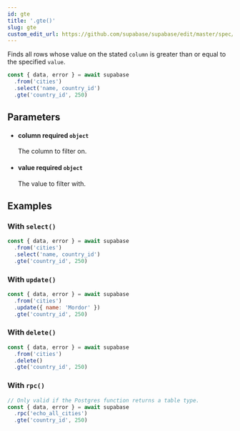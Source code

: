 ```yaml
---
id: gte
title: '.gte()'
slug: gte
custom_edit_url: https://github.com/supabase/supabase/edit/master/spec/supabase_js_v1_legacy.yml
---
```



Finds all rows whose value on the stated `column` is greater than or
equal to the specified `value`.

```js
const { data, error } = await supabase
  .from('cities')
  .select('name, country_id')
  .gte('country_id', 250)
```

## Parameters

<ul className="method-list-group">
  
<li className="method-list-item">
  <h4 className="method-list-item-label">
    <span className="method-list-item-label-name">
      column
    </span>
    <span className="method-list-item-label-badge required">
      required
    </span>
    <span className="method-list-item-validation">
      <code>object</code>
    </span>
  </h4>
  <div class="method-list-item-description">

The column to filter on.

  </div>
  
</li>

<li className="method-list-item">
  <h4 className="method-list-item-label">
    <span className="method-list-item-label-name">
      value
    </span>
    <span className="method-list-item-label-badge required">
      required
    </span>
    <span className="method-list-item-validation">
      <code>object</code>
    </span>
  </h4>
  <div class="method-list-item-description">

The value to filter with.

  </div>
  
</li>

</ul>

## Examples

### With `select()`

```js
const { data, error } = await supabase
  .from('cities')
  .select('name, country_id')
  .gte('country_id', 250)
```

### With `update()`

```js
const { data, error } = await supabase
  .from('cities')
  .update({ name: 'Mordor' })
  .gte('country_id', 250)
```

### With `delete()`

```js
const { data, error } = await supabase
  .from('cities')
  .delete()
  .gte('country_id', 250)
```

### With `rpc()`

```js
// Only valid if the Postgres function returns a table type.
const { data, error } = await supabase
  .rpc('echo_all_cities')
  .gte('country_id', 250)
```

